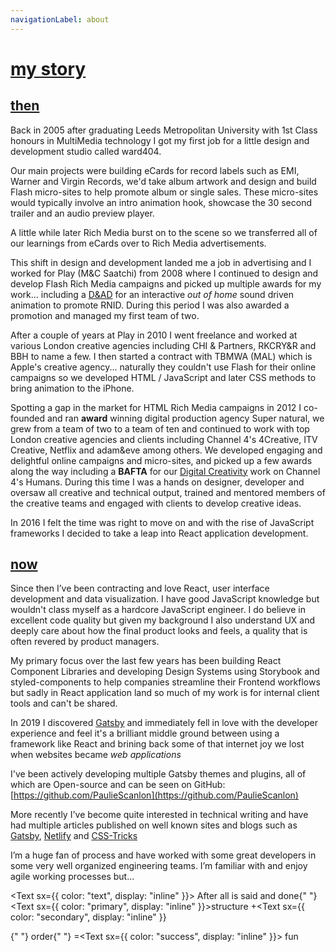 ```yaml
---
navigationLabel: about
---
```


# [my story](#my-story)

## [then](then)

Back in 2005 after graduating Leeds Metropolitan University with 1st Class honours in MultiMedia technology I got my first job for a little design and development studio called ward404.

Our main projects were building eCards for record labels such as EMI, Warner and Virgin Records, we'd take album artwork and design and build Flash micro-sites to help promote album or single sales. These micro-sites would typically involve an intro animation hook, showcase the 30 second trailer and an audio preview player.

A little while later Rich Media burst on to the scene so we transferred all of our learnings from eCards over to Rich Media advertisements.

This shift in design and development landed me a job in advertising and I worked for Play (M&C Saatchi) from 2008 where I continued to design and develop Flash Rich Media campaigns and picked up multiple awards for my work... including a [D&AD](https://www.dandad.org/awards/professional/2010/graphic-design/17943/one-in-seven/) for an interactive _out of home_ sound driven animation to promote RNID. During this period I was also awarded a promotion and managed my first team of two.

After a couple of years at Play in 2010 I went freelance and worked at various London creative agencies including CHI & Partners, RKCRY&R and BBH to name a few. I then started a contract with TBMWA (MAL) which is Apple's creative agency... naturally they couldn't use Flash for their online campaigns so we developed HTML / JavaScript and later CSS methods to bring animation to the iPhone.

Spotting a gap in the market for HTML Rich Media campaigns in 2012 I co-founded and ran **award** winning digital production agency Super natural, we grew from a team of two to a team of ten and continued to work with top London creative agencies and clients including Channel 4's 4Creative, ITV Creative, Netflix and adam&eve among others. We developed engaging and delightful online campaigns and micro-sites, and picked up a few awards along the way including a **BAFTA** for our [Digital Creativity](http://www.bafta.org/sites/default/files/uploads/baftatvcraft1516winnerslist.pdf) work on Channel 4's Humans.
During this time I was a hands on designer, developer and oversaw all creative and technical output, trained and mentored members of the creative teams and engaged with clients to develop creative ideas.

In 2016 I felt the time was right to move on and with the rise of JavaScript frameworks I decided to take a leap into React application development.

## [now](now)

Since then I’ve been contracting and love React, user interface development and data visualization. I have good JavaScript knowledge but wouldn't class myself as a hardcore JavaScript engineer. I do believe in excellent code quality but given my background I also understand UX and deeply care about how the final product looks and feels, a quality that is often revered by product managers.

My primary focus over the last few years has been building React Component Libraries and developing Design Systems using Storybook and styled-components to help companies streamline their Frontend workflows but sadly in React application land so much of my work is for internal client tools and can't be shared.

In 2019 I discovered [Gatsby](https://www.gatsbyjs.com/) and immediately fell in love with the developer experience and feel it's a brilliant middle ground between using a framework like React and brining back some of that internet joy we lost when websites became _web applications_

I've been actively developing multiple Gatsby themes and plugins, all of which are Open-source and can be seen on GitHub: [https://github.com/PaulieScanlon](https://github.com/PaulieScanlon)

More recently I've become quite interested in technical writing and have had multiple articles published on well known sites and blogs such as [Gatsby](https://www.gatsbyjs.org/blog), [Netlify](https://www.netlify.com/blog/) and [CSS-Tricks](https://css-tricks.com/)

I’m a huge fan of process and have worked with some great developers in some very well organized engineering teams. I’m familiar with and enjoy agile working processes but...

<Text sx={{ color: "text", display: "inline" }}>
  After all is said and done{" "}
</Text>
<Text sx={{ color: "primary", display: "inline" }}>structure </Text>+<Text
  sx={{ color: "secondary", display: "inline" }}
>
  {" "}
  order{" "}
</Text>=<Text sx={{ color: "success", display: "inline" }}> fun</Text>
